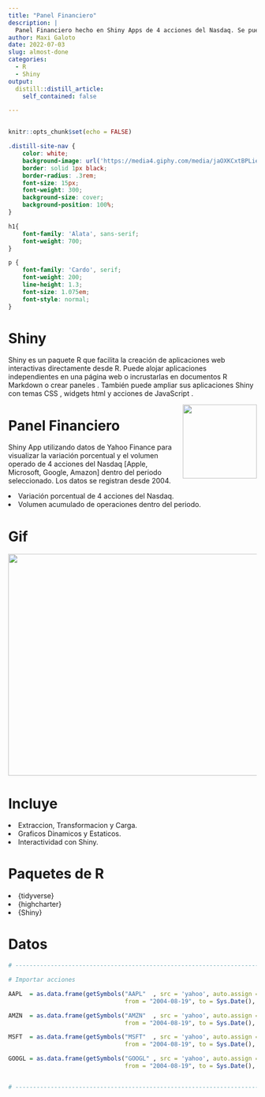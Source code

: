 ```yaml
---
title: "Panel Financiero"
description: |
  Panel Financiero hecho en Shiny Apps de 4 acciones del Nasdaq. Se puede interactuar con un rango de fechas para visualizar la variacion del precio y el volumen acumulado de operaciones dentro del periodo. Datos desde 2004.
author: Maxi Galoto
date: 2022-07-03
slug: almost-done
categories:
  - R
  - Shiny
output:
  distill::distill_article:
    self_contained: false

---
```


<div >
<img src="https://www.stockondeals.com/wp-content/uploads/2021/07/Finance1.jpg" alt="react" width="1" height="1" />
</div>


```r
knitr::opts_chunk$set(echo = FALSE)
```


```css

.distill-site-nav {
    color: white;
    background-image: url('https://media4.giphy.com/media/jaOXKCxtBPLieRLI0c/giphy.gif?cid=790b76115d6cd90afde8787c5cdcafd67fc94960f3437562&rid=giphy.gif&ct=g');
    border: solid 1px black;
    border-radius: .3rem;
    font-size: 15px;
    font-weight: 300;
    background-size: cover;
    background-position: 100%;
}

h1{
    font-family: 'Alata', sans-serif;
    font-weight: 700;
}

p {
    font-family: 'Cardo', serif;
    font-weight: 200;
    line-height: 1.3;
    font-size: 1.075em;
    font-style: normal;
}

```



# Shiny




Shiny es un paquete R que facilita la creación de aplicaciones web interactivas directamente desde R. Puede alojar aplicaciones independientes en una página web o incrustarlas en documentos R Markdown o crear paneles . También puede ampliar sus aplicaciones Shiny con temas CSS , widgets html y acciones de JavaScript .



<p>
<a href="https://shiny.rstudio.com/" rel="nofollow"><img src="https://raw.githubusercontent.com/rstudio/hex-stickers/master/PNG/shiny.png" align="right" width="150" style="max-width: 100%;"></a>
</p>




# Panel Financiero


Shiny App utilizando datos de Yahoo Finance para visualizar la variación porcentual y el volumen operado de 4 acciones del Nasdaq [Apple, Microsoft, Google, Amazon] dentro del periodo seleccionado. Los datos se registran desde 2004.



<ui>

<li>
Variación porcentual de 4 acciones del Nasdaq.
</li>

<li>
Volumen acumulado de operaciones dentro del periodo.
</li>


</ui>



# Gif

<p align="center">
  <img 
    width="650"
    height="450"
    src="finance.gif"
  >
</p>



# Incluye

<ui>

<li>
Extraccion, Transformacion y Carga.
</li>

<li>
Graficos Dinamicos y Estaticos.
</li>

<li>
Interactividad con Shiny.
</li>


</ui>




# Paquetes de R

<ui>

<li>
{tidyverse}
</li>

<li>
{highcharter}
</li>

<li>
{Shiny}
</li>

</ui>


# Datos

```r

# --------------------------------------------------------------------------------------- #

# Importar acciones

AAPL  = as.data.frame(getSymbols("AAPL"  , src = 'yahoo', auto.assign = F,
                                 from = "2004-08-19", to = Sys.Date(), periodicity = "daily"))

AMZN  = as.data.frame(getSymbols("AMZN"  , src = 'yahoo', auto.assign = F,
                                 from = "2004-08-19", to = Sys.Date(), periodicity = "daily"))

MSFT  = as.data.frame(getSymbols("MSFT"  , src = 'yahoo', auto.assign = F,
                                 from = "2004-08-19", to = Sys.Date(), periodicity = "daily"))

GOOGL = as.data.frame(getSymbols("GOOGL" , src = 'yahoo', auto.assign = F,
                                 from = "2004-08-19", to = Sys.Date(), periodicity = "daily"))


# --------------------------------------------------------------------------------------- #

```






